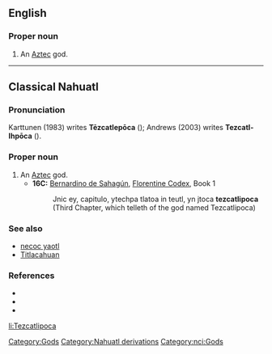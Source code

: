 ==English==
{{wikipedia}}
===Proper noun===
{{en-proper-noun}}

# An [[Aztec]] god.

[[Category:Gods]]
[[Category:Nahuatl derivations]]

----

==Classical Nahuatl==

===Pronunciation===
Karttunen (1983) writes '''Tēzcatlepōca''' ({{IPA|/teːskatɬepoːka/}}); Andrews (2003) writes '''Tezcatl-Ihpōca''' ({{IPA|/teskatɬiʔpoːka/}}).

===Proper noun===
{{infl|nci|proper noun}}

# An [[Aztec]] god.
#*'''16C:''' [[w:Bernardino de Sahagún|Bernardino de Sahagún]], [[w:Florentine Codex|Florentine Codex]], Book 1
#*:Jnic ey, capitulo, ytechpa tlatoa in teutl, yn jtoca '''tezcatlipoca'''
#*:(Third Chapter, which telleth of the god named Tezcatlipoca)

===See also===
*[[necoc yaotl]]
*[[Titlacahuan]]

===References===
*{{cite book |author=Andrews, J. Richard |year=2003 |title=Introduction to Classical Nahuatl |edition=rev. ed. |location=Norman |publisher=University of Oklahoma Press |pages=p. 604}}
*{{cite book |author=Karttunen, Frances |year=1983 |title=An Analytical Dictionary of Nahuatl |location=Austin |publisher=University of Texas Press |pages=p. 239}}
*{{cite book |author=Sahagún, Bernardino de |year=1981 |title=Florentine Codex, Book 1 - The Gods |others=trans. by Arthur J. O. Anderson and Charles E. Dibble |location=Salt Lake City |publisher=University of Utah Press |pages=p. 5}}

[[Category:nci:Gods]]

[[li:Tezcatlipoca]]